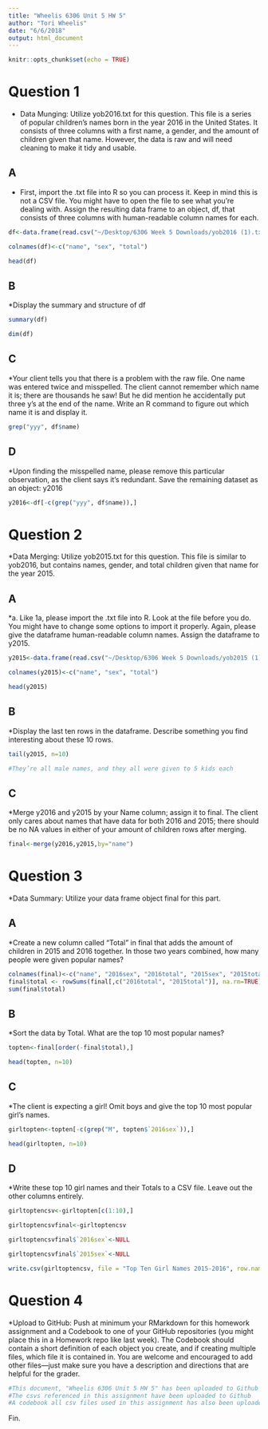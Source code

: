 ```yaml
---
title: "Wheelis 6306 Unit 5 HW 5"
author: "Tori Wheelis"
date: "6/6/2018"
output: html_document
---
```

```r
knitr::opts_chunk$set(echo = TRUE)
```
  
  
# Question 1
  * Data Munging: Utilize yob2016.txt for this question. This file is a series of popular        children’s names born in the year 2016 in the United States.  It consists of three columns     with a first name, a gender, and the amount of children given that name. However, the data     is raw and will need cleaning to make it tidy and usable. 
  
## A
  * First, import the .txt file into R so you can process it.  Keep in mind this is not a CSV file.  You might have to open the file to see what you’re dealing with.  Assign the resulting data frame to an object, df, that consists of three columns with human-readable column names for each.
```r
df<-data.frame(read.csv("~/Desktop/6306 Week 5 Downloads/yob2016 (1).txt", header=FALSE, sep=";"))

colnames(df)<-c("name", "sex", "total")

head(df)

```

## B
  *Display the summary and structure of df
```r
summary(df)

dim(df)

```

## C
  *Your client tells you that there is a problem with the raw file.  One name was entered twice and misspelled.  The client cannot remember which name it is; there are thousands he saw! But he did mention he accidentally put three y’s at the end of the name.  Write an R command to figure out which name it is and display it.
```r
grep("yyy", df$name)

```

## D
  *Upon finding the misspelled name, please remove this particular observation, as the client says it’s redundant.  Save the remaining dataset as an object: y2016 
  
```r
y2016<-df[-c(grep("yyy", df$name)),]

```

# Question 2
  *Data Merging: Utilize yob2015.txt for this question.  This file is similar to yob2016, but    contains names, gender, and total children given that name for the year 2015.
  
## A
  *a.	Like 1a, please import the .txt file into R.  Look at the file before you do.  You might have to change some options to import it properly.  Again, please give the dataframe human-readable column names.  Assign the dataframe to y2015.  
  
```r
y2015<-data.frame(read.csv("~/Desktop/6306 Week 5 Downloads/yob2015 (1).txt", header=FALSE, sep=","))

colnames(y2015)<-c("name", "sex", "total")

head(y2015)

```

## B
  *Display the last ten rows in the dataframe.  Describe something you find interesting about these 10 rows.

```r
tail(y2015, n=10)

#They’re all male names, and they all were given to 5 kids each

```

## C
  *Merge y2016 and y2015 by your Name column; assign it to final.  The client only cares about names that have data for both 2016 and 2015; there should be no NA values in either of your amount of children rows after merging.

```r
final<-merge(y2016,y2015,by="name")

```

# Question 3
  *Data Summary: Utilize your data frame object final for this part.

## A
  *Create a new column called “Total” in final that adds the amount of children in 2015 and 2016 together.  In those two years combined, how many people were given popular names?
  
```r
colnames(final)<-c("name", "2016sex", "2016total", "2015sex", "2015total")
final$total <- rowSums(final[,c("2016total", "2015total")], na.rm=TRUE)
sum(final$total)


```

## B
  *Sort the data by Total.  What are the top 10 most popular names?

```r
topten<-final[order(-final$total),] 

head(topten, n=10)

```

## C
  *The client is expecting a girl!  Omit boys and give the top 10 most popular girl’s names.
  
```r
girltopten<-topten[-c(grep("M", topten$`2016sex`)),]

head(girltopten, n=10)

```

## D
  *Write these top 10 girl names and their Totals to a CSV file.  Leave out the other columns entirely.
  
```r
girltoptencsv<-girltopten[c(1:10),]

girltoptencsvfinal<-girltoptencsv

girltoptencsvfinal$`2016sex`<-NULL

girltoptencsvfinal$`2015sex`<-NULL

write.csv(girltoptencsv, file = "Top Ten Girl Names 2015-2016", row.names = FALSE)

```

# Question 4
  *Upload to GitHub: Push at minimum your RMarkdown for this homework assignment and a Codebook to one of your GitHub repositories (you might place this in a Homework repo like last week).  The Codebook should contain a short definition of each object you create, and if creating multiple files, which file it is contained in.  You are welcome and encouraged to add other files—just make sure you have a description and directions that are helpful for the grader.
  
```r
#This document, "Wheelis 6306 Unit 5 HW 5" has been uploaded to Github
#The csvs referenced in this assignment have been uploaded to Github
#A codebook all csv files used in this assignment has also been uploaded to Github

```

Fin.